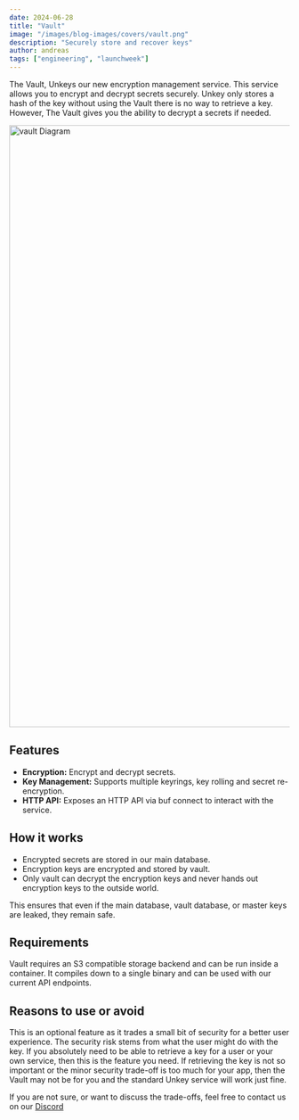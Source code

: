 ```yaml
---
date: 2024-06-28
title: "Vault"
image: "/images/blog-images/covers/vault.png"
description: "Securely store and recover keys"
author: andreas
tags: ["engineering", "launchweek"]
---
```


The Vault, Unkeys our new encryption management service. This service allows you to encrypt and decrypt secrets securely. Unkey only stores a hash of the key without using the Vault there is no way to retrieve a key.  However, The Vault gives you the ability to decrypt a secrets if needed.


<Image src="/images/blog-images/vault-launch/vaultDiagram.png" alt="vault Diagram" width="1920" height="1080"/>

## Features

- **Encryption:** Encrypt and decrypt secrets. 
- **Key Management:**  Supports multiple keyrings, key rolling and secret re-encryption.
- **HTTP API:** Exposes an HTTP API via buf connect to interact with the service.

## How it works

- Encrypted secrets are stored in our main database.
- Encryption keys are encrypted and stored by vault.
- Only vault can decrypt the encryption keys and never hands out encryption keys to the outside world.

This ensures that even if the main database, vault database, or master keys are leaked, they remain safe.

## Requirements

Vault requires an S3 compatible storage backend and can be run inside a container. It compiles down to a single binary and can be used with our current API endpoints.

## Reasons to use or avoid

This is an optional feature as it trades a small bit of security for a better user experience. The security risk stems from what the user might do with the key. If you absolutely need to be able to retrieve a key for a user or your own service, then this is the feature you need. If retrieving the key is not so important or the minor security trade-off is too much for your app, then the Vault may not be for you and the standard Unkey service will work just fine.

If you are not sure, or want to discuss the trade-offs, feel free to contact us on our [Discord](https://discord.com/invite/fDbezjbJbD)